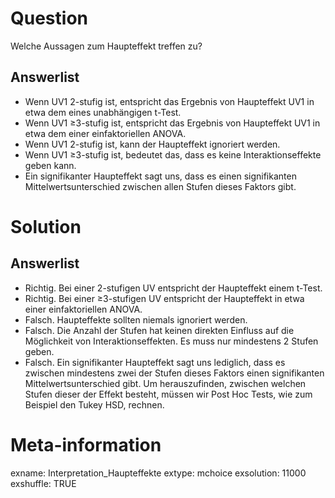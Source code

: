 Question
========
Welche Aussagen zum Haupteffekt treffen zu?

Answerlist
----------
* Wenn UV1 2-stufig ist, entspricht das Ergebnis von Haupteffekt UV1 in etwa dem eines unabhängigen t-Test.
* Wenn UV1 ≥3-stufig ist, entspricht das Ergebnis von Haupteffekt UV1 in etwa dem einer einfaktoriellen ANOVA.
* Wenn UV1 2-stufig ist, kann der Haupteffekt ignoriert werden.
* Wenn UV1 ≥3-stufig ist, bedeutet das, dass es keine Interaktionseffekte geben kann.
* Ein signifikanter Haupteffekt sagt uns, dass es einen signifikanten Mittelwertsunterschied zwischen allen Stufen dieses Faktors gibt. 

Solution
========
Answerlist
----------
* Richtig. Bei einer 2-stufigen UV entspricht der Haupteffekt einem t-Test.
* Richtig. Bei einer ≥3-stufigen UV entspricht der Haupteffekt in etwa einer einfaktoriellen ANOVA.
* Falsch. Haupteffekte sollten niemals ignoriert werden.
* Falsch. Die Anzahl der Stufen hat keinen direkten Einfluss auf die Möglichkeit von Interaktionseffekten. Es muss nur mindestens 2 Stufen geben. 
* Falsch. Ein signifikanter Haupteffekt sagt uns lediglich, dass es zwischen mindestens zwei der Stufen dieses Faktors einen signifikanten Mittelwertsunterschied gibt. Um herauszufinden, zwischen welchen Stufen dieser der Effekt besteht, müssen wir Post Hoc Tests, wie zum Beispiel den Tukey HSD, rechnen. 

Meta-information
================
exname: Interpretation_Haupteffekte
extype: mchoice 
exsolution: 11000
exshuffle: TRUE
